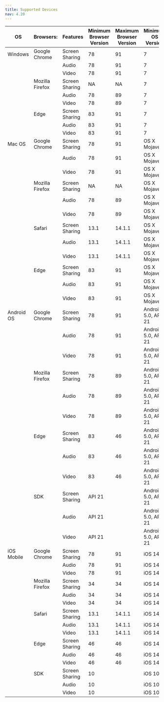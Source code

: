 ```yaml
---
title: Supported Devices
nav: 4.20
---
```


| OS         | Browsers:       | Features       | Minimum Browser Version | Maximum Browser Version | Minimum OS Version  | Maximum OS version |
| ---------- | --------------- | -------------- | ----------------------- | ----------------------- | ------------------- | ------------------ |
| Windows    | Google Chrome   | Screen Sharing | 78                      | 91                      | 7                   | 10                 |
|            |                 | Audio          | 78                      | 91                      | 7                   | 10                 |
|            |                 | Video          | 78                      | 91                      | 7                   | 10                 |
|            | Mozilla Firefox | Screen Sharing | NA                      | NA                      | 7                   | 10                 |
|            |                 | Audio          | 78                      | 89                      | 7                   | 10                 |
|            |                 | Video          | 78                      | 89                      | 7                   | 10                 |
|            | Edge            | Screen Sharing | 83                      | 91                      | 7                   | 10                 |
|            |                 | Audio          | 83                      | 91                      | 7                   | 10                 |
|            |                 | Video          | 83                      | 91                      | 7                   | 10                 |
| Mac OS     | Google Chrome   | Screen Sharing | 78                      | 91                      | OS X Mojave         | OS X Big Sur       |
|            |                 | Audio          | 78                      | 91                      | OS X Mojave         | OS X Big Sur       |
|            |                 | Video          | 78                      | 91                      | OS X Mojave         | OS X Big Sur       |
|            | Mozilla Firefox | Screen Sharing | NA                      | NA                      | OS X Mojave         | OS X Big Sur       |
|            |                 | Audio          | 78                      | 89                      | OS X Mojave         | OS X Big Sur       |
|            |                 | Video          | 78                      | 89                      | OS X Mojave         | OS X Big Sur       |
|            | Safari          | Screen Sharing | 13.1                    | 14.1.1                  | OS X Mojave         | OS X Big Sur       |
|            |                 | Audio          | 13.1                    | 14.1.1                  | OS X Mojave         | OS X Big Sur       |
|            |                 | Video          | 13.1                    | 14.1.1                  | OS X Mojave         | OS X Big Sur       |
|            | Edge            | Screen Sharing | 83                      | 91                      | OS X Mojave         | OS X Big Sur       |
|            |                 | Audio          | 83                      | 91                      | OS X Mojave         | OS X Big Sur       |
|            |                 | Video          | 83                      | 91                      | OS X Mojave         | OS X Big Sur       |
| Android OS | Google Chrome   | Screen Sharing | 78                      | 91                      | Android 5.0, API 21 |                    |
|            |                 | Audio          | 78                      | 91                      | Android 5.0, API 21 |                    |
|            |                 | Video          | 78                      | 91                      | Android 5.0, API 21 |                    |
|            | Mozilla Firefox | Screen Sharing | 78                      | 89                      | Android 5.0, API 21 |                    |
|            |                 | Audio          | 78                      | 89                      | Android 5.0, API 21 |                    |
|            |                 | Video          | 78                      | 89                      | Android 5.0, API 21 |                    |
|            | Edge            | Screen Sharing | 83                      | 46                      | Android 5.0, API 21 |                    |
|            |                 | Audio          | 83                      | 46                      | Android 5.0, API 21 |                    |
|            |                 | Video          | 83                      | 46                      | Android 5.0, API 21 |                    |
|            | SDK             | Screen Sharing | API 21                  |                         | Android 5.0, API 21 |                    |
|            |                 | Audio          | API 21                  |                         | Android 5.0, API 21 |                    |
|            |                 | Video          | API 21                  |                         | Android 5.0, API 21 |                    |
| iOS Mobile | Google Chrome   | Screen Sharing | 78                      | 91                      | iOS 14              |                    |
|            |                 | Audio          | 78                      | 91                      | iOS 14              |                    |
|            |                 | Video          | 78                      | 91                      | iOS 14              |                    |
|            | Mozilla Firefox | Screen Sharing | 34                      | 34                      | iOS 14              |                    |
|            |                 | Audio          | 34                      | 34                      | iOS 14              |                    |
|            |                 | Video          | 34                      | 34                      | iOS 14              |                    |
|            | Safari          | Screen Sharing | 13.1                    | 14.1.1                  | iOS 14              |                    |
|            |                 | Audio          | 13.1                    | 14.1.1                  | iOS 14              |                    |
|            |                 | Video          | 13.1                    | 14.1.1                  | iOS 14              |                    |
|            | Edge            | Screen Sharing | 46                      | 46                      | iOS 14              |                    |
|            |                 | Audio          | 46                      | 46                      | iOS 14              |                    |
|            |                 | Video          | 46                      | 46                      | iOS 14              |                    |
|            | SDK             | Screen Sharing | 10                      |                         | iOS 10              |                    |
|            |                 | Audio          | 10                      |                         | iOS 10              |                    |
|            |                 | Video          | 10                      |                         | iOS 10              |                    |
